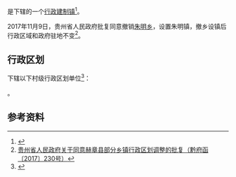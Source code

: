 {{中国乡级行政区|52/05/27/214/000}}

'''{{PAGENAMEBASE}}'''是{{PRC admin/fullname|52/05/27/214/000|3}}下辖的一个[[行政建制镇|行政建制镇]]<ref>{{PRC admin/ref sgc|{{PRC admin/parent|52/05/27/214/000}}}}</ref>。

2017年11月9日，贵州省人民政府批复同意撤销[[朱明乡|朱明乡]]，设置朱明镇，撤乡设镇后行政区域和政府驻地不变<ref>[http://www.gzgov.gov.cn/xxgk/jbxxgk/fgwj/szfwj_8191/qfh_8194/201711/t20171117_1081774.html 贵州省人民政府关于同意赫章县部分乡镇行政区划调整的批复（黔府函〔2017〕230号）]{{Dead link|date=2019年4月 |bot=InternetArchiveBot |fix-attempted=yes }}</ref>。

== 行政区划 ==
{{PAGENAMEBASE}}下辖以下村级行政区划单位<ref>{{PRC admin/ref sgc|52/05/27/214/000}}</ref>：

{{PRC admin/children|52/05/27/214/000}}。

== 参考资料 ==
{{reflist}}

{{贵州行政区划小作品}}
{{PRC admin/navcat|52/05/27/214/000}}